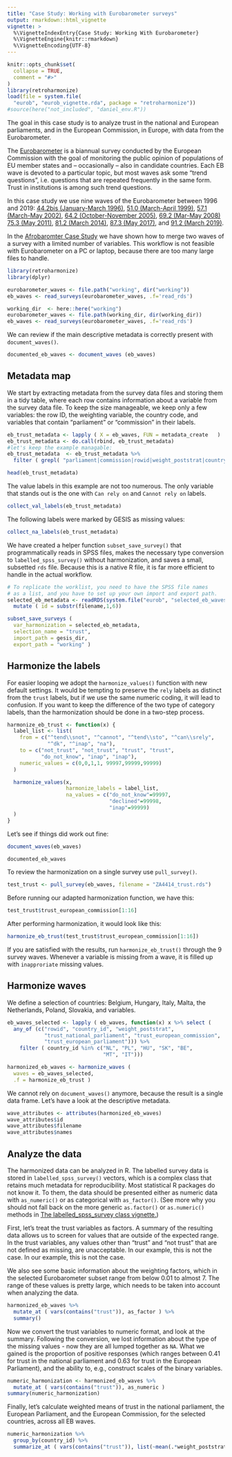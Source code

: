 ```yaml
---
title: "Case Study: Working with Eurobarometer surveys"
output: rmarkdown::html_vignette
vignette: >
  %\VignetteIndexEntry{Case Study: Working With Eurobarometer}
  %\VignetteEngine{knitr::rmarkdown}
  %\VignetteEncoding{UTF-8}
---
```


```r
knitr::opts_chunk$set(
  collapse = TRUE,
  comment = "#>"
)
library(retroharmonize)
load(file = system.file(
  "eurob", "eurob_vignette.rda", package = "retroharmonize"))
#source(here("not_included", "daniel_env.R"))
```

The goal in this case study is to analyze trust in the national and European parliaments, and in the European Commission, in Europe, with data from the Eurobarometer. 

The [Eurobarometer](https://ec.europa.eu/commfrontoffice/publicopinion/index.cfm) is a biannual survey conducted by the European Commission with the goal of monitoring the public opinion of populations of EU member states and -- occasionally -- also in candidate countries. Each EB wave is devoted to a particular topic, but most waves ask some "trend questions", i.e. questions that are repeated frequently in the same form. Trust in institutions is among such trend questions.

In this case study we use nine waves of the Eurobarometer between 1996 and 2019: 
[44.2bis (January-March 1996)](https://search.gesis.org/research_data/ZA2828), [51.0 (March-April 1999)](https://search.gesis.org/research_data/ZA3171), [57.1 (March-May 2002)](https://search.gesis.org/research_data/ZA3639), [64.2 (October-November 2005)](https://search.gesis.org/research_data/ZA4414), [69.2 (Mar-May 2008)](https://search.gesis.org/research_data/ZA4744)
[75.3 (May 2011)](https://search.gesis.org/research_data/ZA5481), [81.2 (March 2014)](https://search.gesis.org/research_data/ZA5913), [87.3 (May 2017)](https://search.gesis.org/research_data/ZA6863), and [91.2 (March 2019)](https://search.gesis.org/research_data/ZA7562).  

In the [Afrobaromter Case Study](https://retroharmonize.satellitereport.com/articles/afrobarometer.html) we have shown how to merge two waves of a survey with a limited number of variables.  This workflow is not feasible with Eurobarometer on a PC or laptop, because there are too many large files to handle. 


```r
library(retroharmonize)
library(dplyr)
```


```r
eurobarometer_waves <- file.path("working", dir("working"))
eb_waves <- read_surveys(eurobarometer_waves, .f='read_rds')
```

```r
working_dir  <- here::here("working")
eurobarometer_waves <- file.path(working_dir, dir(working_dir))
eb_waves <- read_surveys(eurobarometer_waves, .f='read_rds')
```

We can review if the main descriptive metadata is correctly present with `document_waves()`.

```r
documented_eb_waves <- document_waves (eb_waves) 
```

## Metadata map

We start by extracting metadata from the survey data files and storing them in a tidy table, where each row contains information about a variable from the survey data file. To keep the size manageable, we keep only a few variables: the row ID, the weighting variable, the country code, and variables that contain "parliament" or "commission" in their labels.

```r
eb_trust_metadata <- lapply ( X = eb_waves, FUN = metadata_create   )
eb_trust_metadata <- do.call(rbind, eb_trust_metadata)
#let's keep the example managable:
eb_trust_metadata  <- eb_trust_metadata %>%
  filter ( grepl( "parliament|commission|rowid|weight_poststrat|country_id", var_name_orig ))

```

```r
head(eb_trust_metadata)
```

The value labels in this example are not too numerous.  The only variable that stands out is the one with `Can rely on` and `Cannot rely on` labels. 

```r
collect_val_labels(eb_trust_metadata)
```

The following labels were marked by GESIS as missing values:

```r
collect_na_labels(eb_trust_metadata)
```

We have created a helper function `subset_save_survey()` that programmatically reads in SPSS files, makes the necessary type conversion to `labelled_spss_survey()` without harmonization, and saves a small, subsetted `rds` file. Because this is a native R file, it is far more efficient to handle in the actual workflow.

```r
# To replicate the worklist, you need to have the SPSS file names 
# as a list, and you have to set up your own import and export path.
selected_eb_metadata <- readRDS(system.file("eurob", "selected_eb_waves.rds", package = "retroharmonize")) %>%
  mutate ( id = substr(filename,1,6))

subset_save_surveys ( 
  var_harmonization = selected_eb_metadata, 
  selection_name = "trust",
  import_path = gesis_dir, 
  export_path = "working" )

```

## Harmonize the labels

For easier looping we adopt the `harmonize_values()` function with new default settings. It would be tempting to preserve the `rely` labels as distinct from the `trust` labels, but if we use the same numeric coding, it will lead to confusion. If you want to keep the difference of the two type of category labels, than the harmonization should be done in a two-step process. 

```r
harmonize_eb_trust <- function(x) {
  label_list <- list(
    from = c("^tend\\snot", "^cannot", "^tend\\sto", "^can\\srely",
             "^dk", "^inap", "na"), 
    to = c("not_trust", "not_trust", "trust", "trust",
           "do_not_know", "inap", "inap"), 
    numeric_values = c(0,0,1,1, 99997,99999,99999)
  )

  harmonize_values(x, 
                   harmonize_labels = label_list, 
                   na_values = c("do_not_know"=99997,
                                 "declined"=99998,
                                 "inap"=99999)
  )
}
```

Let's see if things did work out fine:

```r
document_waves(eb_waves)
```
```r
documented_eb_waves
```

To review the harmonization on a single survey use `pull_survey()`. 

```r
test_trust <- pull_survey(eb_waves, filename = "ZA4414_trust.rds")
```

Before running our adapted harmonization function, we have this:

```r
test_trust$trust_european_commission[1:16]
```

After performing harmonization, it would look like this:

```r
harmonize_eb_trust(test_trust$trust_european_commission[1:16])
```

If you are satisfied with the results, run `harmonize_eb_trust()` through the 9 survey waves. Whenever a variable is missing from a wave, it is filled up with `inapproriate` missing values.

## Harmonize waves

We define a selection of countries: Belgium, Hungary, Italy, Malta, the Netherlands, Poland, Slovakia, and variables.

```r
eb_waves_selected <- lapply ( eb_waves, function(x) x %>% select ( 
  any_of (c("rowid", "country_id", "weight_poststrat", 
            "trust_national_parliament", "trust_european_commission", 
            "trust_european_parliament"))) %>%
    filter ( country_id %in% c("NL", "PL", "HU", "SK", "BE", 
                               "MT", "IT")))

```


```r
harmonized_eb_waves <- harmonize_waves ( 
  waves = eb_waves_selected, 
  .f = harmonize_eb_trust )
```

We cannot rely on `document_waves()` anymore, because the result is a single data frame. Let's have a look at the descriptive metadata.

```r
wave_attributes <- attributes(harmonized_eb_waves)
wave_attributes$id
wave_attributes$filename
wave_attributes$names
```
## Analyze the data

The harmonized data can be analyzed in R.  The labelled survey data is stored in `labelled_spss_survey()` vectors, which is a complex class that retains much metadata for reproducibility. Most statistical R packages do not know it. To them, the data should be presented either as numeric data with `as_numeric()` or as categorical with `as_factor()`.  (See more why you should not fall back on the more generic `as.factor()` or `as.numeric()` methods in [The labelled_spss_survey class vignette.](https://retroharmonize.satellitereport.com/articles/labelled_spss_survey.html))


First, let's treat the trust variables as factors. A summary of the resulting data allows us to screen for values that are outside of the expected range. In the trust variables, any values other than "trust" and "not trust" that are not defined as missing, are unacceptable. In our example, this is not the case. In our example, this is not the case. 

We also see some basic information about the weighting factors, which in the selected Eurobarometer subset range from below 0.01 to almost 7. The range of these values is pretty large, which needs to be taken into account when analyzing the data.

```r
harmonized_eb_waves %>%
  mutate_at ( vars(contains("trust")), as_factor ) %>%
  summary()
```

Now we convert the trust variables to numeric format, and look at the summary. Following the conversion, we lost information about the type of the missing values - now they are all lumped together as `NA`. What we gained is the proportion of positive responses (which ranges between 0.41 for trust in the national parliament and 0.63 for trust in the European Parliament), and the ability to, e.g., construct scales of the binary variables.

```r
numeric_harmonization <- harmonized_eb_waves %>%
  mutate_at ( vars(contains("trust")), as_numeric )
summary(numeric_harmonization)
```

Finally, let's calculate weighted means of trust in the national parliament, the European Parliament, and the European Commission, for the selected countries, across all EB waves.

```r
numeric_harmonization %>%
  group_by(country_id) %>%
  summarize_at ( vars(contains("trust")), list(~mean(.*weight_poststrat, na.rm=TRUE))) 
```



